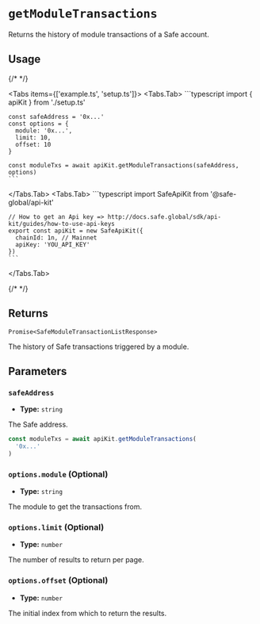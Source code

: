 
# `getModuleTransactions`

Returns the history of module transactions of a Safe account.

## Usage

{/* <!-- vale off --> */}

<Tabs items={['example.ts', 'setup.ts']}>
  <Tabs.Tab>
    ```typescript
    import { apiKit } from './setup.ts'

    const safeAddress = '0x...'
    const options = {
      module: '0x...',
      limit: 10,
      offset: 10
    }

    const moduleTxs = await apiKit.getModuleTransactions(safeAddress, options)
    ```
  </Tabs.Tab>
  <Tabs.Tab>
    ```typescript
    import SafeApiKit from '@safe-global/api-kit'

    // How to get an Api key => http://docs.safe.global/sdk/api-kit/guides/how-to-use-api-keys
    export const apiKit = new SafeApiKit({
      chainId: 1n, // Mainnet
      apiKey: 'YOU_API_KEY'
    })
    ```
  </Tabs.Tab>
</Tabs>

{/* <!-- vale on --> */}

## Returns

`Promise<SafeModuleTransactionListResponse>`

The history of Safe transactions triggered by a module.

## Parameters

### `safeAddress`

- **Type:** `string`

The Safe address.

```typescript focus=2
const moduleTxs = await apiKit.getModuleTransactions(
  '0x...'
)
```

### `options.module` (Optional)

- **Type:** `string`

The module to get the transactions from.

### `options.limit` (Optional)

- **Type:** `number`

The number of results to return per page.

### `options.offset` (Optional)

- **Type:** `number`

The initial index from which to return the results.
